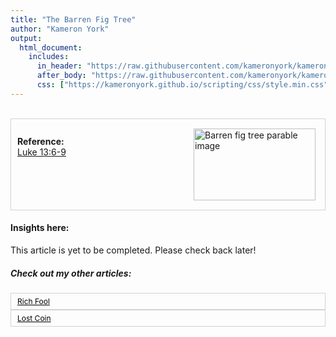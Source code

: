 ```yaml
---
title: "The Barren Fig Tree"
author: "Kameron York"
output: 
  html_document:
    includes:
      in_header: "https://raw.githubusercontent.com/kameronyork/kameronyork.github.io/main/parables/headers/barren-fig-tree-header.html"
      after_body: "https://raw.githubusercontent.com/kameronyork/kameronyork.github.io/main/parables/footer.html"
      css: ["https://kameronyork.github.io/scripting/css/style.min.css", "https://kameronyork.github.io/scripting/bootstrap/bootstrap.min.css", "https://kameronyork.github.io/scripting/themify-icons/themify-icons.css", "https://kameronyork.github.io/scripting/highlight/hybrid.css"]
---
```

<br>
<div style="border: 1px solid lightgray; padding: 10px; overflow: hidden;">
<img src="https://raw.githubusercontent.com/kameronyork/kameronyork.github.io/main/docs/assets/barren-fig-tree.jpg" alt="Barren fig tree parable image" style="float: right; width: 195px; height: 115px; padding: 5px;">
<br>
<h4 style="text-align: left; margin: 0;">Reference:</h4>
<p style="text-align: left; margin: 0;">
<a href="https://www.churchofjesuschrist.org/study/scriptures/nt/luke/13?lang=eng&id=6-9#p6" target="_blank">Luke 13:6-9</a>
</p>
</div>

#### Insights here:

This article is yet to be completed. Please check back later!


##### Check out my other articles:

<link rel="stylesheet" href="https://kameronyork.github.io/scripting/themify-icons/themify-icons.css">
<div class="container">
<div class="row">
<div class="col-12 text-md-left">
<nav class="pagination mt-3">
<a class="nav nav-prev" href="https://kameronyork.com/parables/rich-fool.html" style="background-color: transparent; color: black; padding: 5px 10px; border: 1px solid lightgray; cursor: pointer; white-space: nowrap; font-size: 12px; display: flex; align-items: center;" 
onmouseover="this.style.backgroundColor='lightgray';" 
onmouseout="this.style.backgroundColor='transparent';" 
onmousedown="this.style.backgroundColor='gray';" 
onmouseup="this.style.backgroundColor='lightgray';">
<i class="ti-arrow-left mr-2"></i>
<span style="display: none;" class="d-md-inline-block">Rich Fool</span>
<span style="display: inline-block;" class="d-md-none">Rich Fool</span>
</a>
<a class="nav nav-next ml-3" href="https://kameronyork.com/parables/lost-coin.html" style="background-color: transparent; color: black; padding: 5px 10px; border: 1px solid lightgray; cursor: pointer; white-space: nowrap; font-size: 12px; display: flex; align-items: center;" 
onmouseover="this.style.backgroundColor='lightgray';" 
onmouseout="this.style.backgroundColor='transparent';" 
onmousedown="this.style.backgroundColor='gray';" 
onmouseup="this.style.backgroundColor='lightgray';">
<span style="display: none;" class="d-md-inline-block">Lost Coin</span>
<span style="display: inline-block;" class="d-md-none">Lost Coin</span>
<i class="ti-arrow-right ml-2"></i>
</a>
</nav>
</div>
</div>
</div>